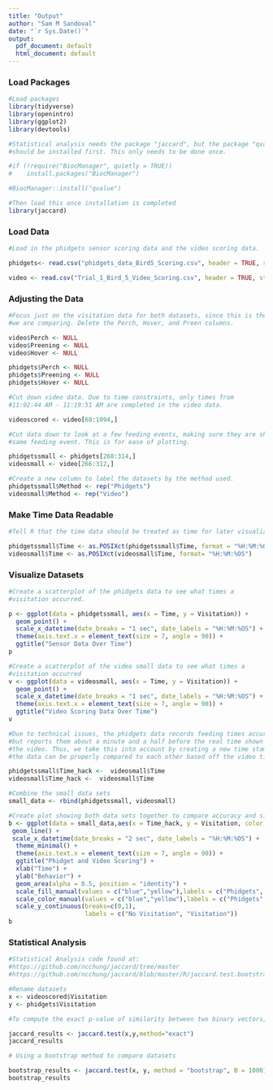 ---
title: "Output"
author: "Sam M Sandoval"
date: "`r Sys.Date()`"
output:
  pdf_document: default
  html_document: default
---
### Load Packages

```{r load-packages, message=FALSE}
#Load packages
library(tidyverse)
library(openintro)
library(ggplot2)
library(devtools)

#Statistical analysis needs the package "jaccard", but the package "qvalue" 
#should be installed first. This only needs to be done once.

#if (!require("BiocManager", quietly = TRUE))
#    install.packages("BiocManager")

#BiocManager::install("qvalue")

#Then load this once installation is completed
library(jaccard)

```

### Load Data
```{r}
#Load in the phidgets sensor scoring data and the video scoring data.

phidgets<- read.csv("phidgets_data_Bird5_Scoring.csv", header = TRUE, stringsAsFactors = TRUE)

video <- read.csv("Trial_1_Bird_5_Video_Scoring.csv", header = TRUE, stringsAsFactors = TRUE)
```

### Adjusting the Data
```{r}
#Focus just on the visitation data for both datasets, since this is the behavior
#we are comparing. Delete the Perch, Hover, and Preen columns.

video$Perch <- NULL
video$Preening <- NULL
video$Hover <- NULL

phidgets$Perch <- NULL
phidgets$Preening <- NULL
phidgets$Hover <- NULL

#Cut down video data. Due to time constraints, only times from 
#11:02:44 AM - 11:19:51 AM are completed in the video data.

videoscored <- video[68:1094,]

#Cut data down to look at a few feeding events, making sure they are showing the
#same feeding event. This is for ease of plotting.

phidgetssmall <- phidgets[268:314,]
videosmall <- video[266:312,]

#Create a new column to label the datasets by the method used.
phidgetssmall$Method <- rep("Phidgets")
videosmall$Method <- rep("Video")

```

### Make Time Data Readable
```{r}
#Tell R that the time data should be treated as time for later visualization

phidgetssmall$Time <- as.POSIXct(phidgetssmall$Time, format = "%H:%M:%OS")
videosmall$Time <- as.POSIXct(videosmall$Time, format= "%H:%M:%OS")
```

### Visualize Datasets
```{r}
#Create a scatterplot of the phidgets data to see what times a 
#visitation occurred. 

p <- ggplot(data = phidgetssmall, aes(x = Time, y = Visitation)) +
  geom_point() +
  scale_x_datetime(date_breaks = "1 sec", date_labels = "%H:%M:%OS") +
  theme(axis.text.x = element_text(size = 7, angle = 90)) +
  ggtitle("Sensor Data Over Time")
p
```
```{r}

#Create a scatterplot of the video small data to see what times a 
#visitation occurred
v <- ggplot(data = videosmall, aes(x = Time, y = Visitation)) +
  geom_point() +
  scale_x_datetime(date_breaks = "1 sec", date_labels = "%H:%M:%OS") +
  theme(axis.text.x = element_text(size = 7, angle = 90)) +
  ggtitle("Video Scoring Data Over Time")
v

```

```{r}
#Due to technical issues, the phidgets data records feeding times accurately, 
#but reports them about a minute and a half before the real time shown in 
#the video. Thus, we take this into account by creating a new time stamp where 
#the data can be properly compared to each other based off the video time.

phidgetssmall$Time_hack <-  videosmall$Time
videosmall$Time_hack <-  videosmall$Time

#Combine the small data sets
small_data <- rbind(phidgetssmall, videosmall)
```

```{r}
#Create plot showing both data sets together to compare accuracy and similarity
b <- ggplot(data = small_data,aes(x = Time_hack, y = Visitation, color = Method, fill = Method)) +
 geom_line() +
 scale_x_datetime(date_breaks = "2 sec", date_labels = "%H:%M:%OS") +
  theme_minimal() +
  theme(axis.text.x = element_text(size = 7, angle = 90)) +
  ggtitle("Phidget and Video Scoring") +
  xlab("Time") +
  ylab("Behavior") +
  geom_area(alpha = 0.5, position = "identity") +
  scale_fill_manual(values = c("blue","yellow"),labels = c("Phidgets", "Video")) +
  scale_color_manual(values = c("blue","yellow"),labels = c("Phidgets", "Video")) +
  scale_y_continuous(breaks=c(0,1), 
                     labels = c("No Visitation", "Visitation"))
b
```

### Statistical Analysis
```{r}
#Statistical Analysis code found at:
#https://github.com/ncchung/jaccard/tree/master
#https://github.com/ncchung/jaccard/blob/master/R/jaccard.test.bootstrap.R

#Rename datasets
x <- videoscored$Visitation
y <- phidgets$Visitation

#To compute the exact p-value of similarity between two binary vectors, x and y:

jaccard_results <- jaccard.test(x,y,method="exact")
jaccard_results

# Using a bootstrap method to compare datasets

bootstrap_results <- jaccard.test(x, y, method = "bootstrap", B = 1000)
bootstrap_results
```

